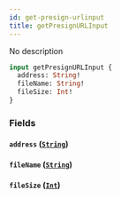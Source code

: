 ```yaml
---
id: get-presign-urlinput
title: getPresignURLInput
---
```



No description

```graphql
input getPresignURLInput {
  address: String!
  fileName: String!
  fileSize: Int!
}
```


### Fields

#### `address` ([`String`](../../references/scalars/string))




#### `fileName` ([`String`](../../references/scalars/string))




#### `fileSize` ([`Int`](../../references/scalars/int))






